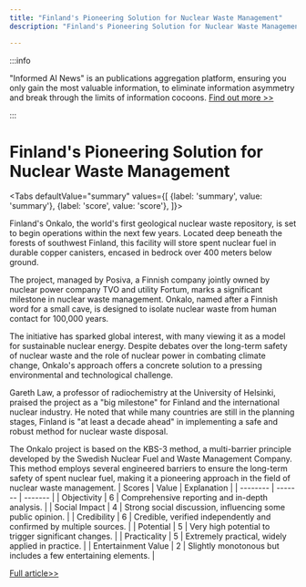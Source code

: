 ```yaml
---
title: "Finland's Pioneering Solution for Nuclear Waste Management"
description: "Finland's Pioneering Solution for Nuclear Waste Management"

---
```



:::info

"Informed AI News" is an publications aggregation platform, ensuring you only gain the most valuable information, to eliminate information asymmetry and break through the limits of information cocoons.  [Find out more >>](/)

:::

# Finland's Pioneering Solution for Nuclear Waste Management


<Tabs
	defaultValue="summary"
	values={[
	{label: 'summary', value: 'summary'},
	{label: 'score', value: 'score'},
]}>
<TabItem value="summary">


Finland's Onkalo, the world's first geological nuclear waste repository, is set to begin operations within the next few years. Located deep beneath the forests of southwest Finland, this facility will store spent nuclear fuel in durable copper canisters, encased in bedrock over 400 meters below ground.

The project, managed by Posiva, a Finnish company jointly owned by nuclear power company TVO and utility Fortum, marks a significant milestone in nuclear waste management. Onkalo, named after a Finnish word for a small cave, is designed to isolate nuclear waste from human contact for 100,000 years.

The initiative has sparked global interest, with many viewing it as a model for sustainable nuclear energy. Despite debates over the long-term safety of nuclear waste and the role of nuclear power in combating climate change, Onkalo's approach offers a concrete solution to a pressing environmental and technological challenge.

Gareth Law, a professor of radiochemistry at the University of Helsinki, praised the project as a "big milestone" for Finland and the international nuclear industry. He noted that while many countries are still in the planning stages, Finland is "at least a decade ahead" in implementing a safe and robust method for nuclear waste disposal.

The Onkalo project is based on the KBS-3 method, a multi-barrier principle developed by the Swedish Nuclear Fuel and Waste Management Company. This method employs several engineered barriers to ensure the long-term safety of spent nuclear fuel, making it a pioneering approach in the field of nuclear waste management.
</TabItem>
<TabItem value="score">
	| Scores     | Value   | Explanation |
	| -------- | ------- | ------- |
	| Objectivity  | 6    | Comprehensive reporting and in-depth analysis.    |
	| Social Impact | 4     | Strong social discussion, influencing some public opinion.    |
	| Credibility    | 6    | Credible, verified independently and confirmed by multiple sources.    |
	| Potential    | 5    | Very high potential to trigger significant changes.    |
	| Practicality    | 5    | Extremely practical, widely applied in practice.    |
	| Entertainment Value    | 2    | Slightly monotonous but includes a few entertaining elements.    |
</TabItem>
</Tabs>

[Full article>>](https://www.cnbc.com/2024/08/29/onkalo-finland-to-bury-nuclear-waste-in-worlds-first-geological-tomb.html)
